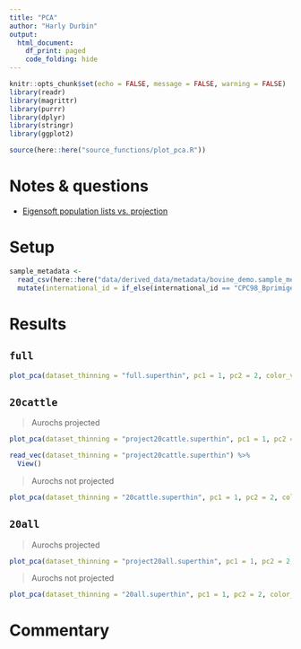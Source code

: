 ```yaml
---
title: "PCA"
author: "Harly Durbin"
output:
  html_document:
    df_print: paged
    code_folding: hide
---
```


```r
knitr::opts_chunk$set(echo = FALSE, message = FALSE, warning = FALSE)
library(readr)
library(magrittr)
library(purrr)
library(dplyr)
library(stringr)
library(ggplot2)

source(here::here("source_functions/plot_pca.R"))
```

# Notes & questions

* [Eigensoft population lists vs. projection](https://compvar-workshop.readthedocs.io/en/latest/contents/02_pca/pca.html#population-lists-vs-projection)

# Setup

```r
sample_metadata <- 
  read_csv(here::here("data/derived_data/metadata/bovine_demo.sample_metadata.csv")) %>% 
  mutate(international_id = if_else(international_id == "CPC98_Bprimigenius_EnglandDerbyshire_5936", "ancient_derbyshire", international_id))
```


# Results

## `full`

```r
plot_pca(dataset_thinning = "full.superthin", pc1 = 1, pc2 = 2, color_var = region, shape_var = species)
```


## `20cattle`

> Aurochs projected

```r
plot_pca(dataset_thinning = "project20cattle.superthin", pc1 = 1, pc2 = 2, color_var = continent, shape_var = species)
```

```r
read_vec(dataset_thinning = "project20cattle.superthin") %>% 
  View()
```

> Aurochs not projected

```r
plot_pca(dataset_thinning = "20cattle.superthin", pc1 = 1, pc2 = 2, color_var = region, shape_var = species)
```

## `20all`

> Aurochs projected

```r
plot_pca(dataset_thinning = "project20all.superthin", pc1 = 1, pc2 = 2, color_var = species)
```


> Aurochs not projected

```r
plot_pca(dataset_thinning = "20all.superthin", pc1 = 1, pc2 = 2, color_var = region, shape_var = species)
```


# Commentary